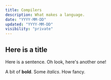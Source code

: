 ```yaml
---
title: Compilers
description: What makes a language.
date: "YYYY-MM-DD"
updated: "YYYY-MM-DD"
visibility: "private"
---
```


## Here is a title

Here is a sentence. Oh look, here's another one!

A bit of **bold**. Some _italics_. How fancy.
